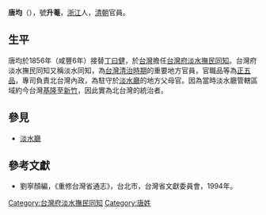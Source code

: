 '''唐均'''（{{bd|？||？||catIdx=T唐}}），號'''升菴'''，[[浙江|浙江]]人，[[清朝|清朝]]官員。

== 生平 ==
唐均於1856年（咸豐6年）接替[[丁曰健|丁曰健]]，於[[台灣|台灣]]擔任[[台灣府淡水撫民同知|台灣府淡水撫民同知]]。台灣府淡水撫民同知又稱淡水同知，為[[台灣清治時期|台灣清治時期]]的重要地方官員，官職品等為[[正五品|正五品]]，專司負責北台灣內政，為駐守於[[淡水廳|淡水廳]]的地方父母官。因為當時淡水廳管轄區域約今台灣[[基隆市|基隆]]至[[新竹市|新竹]]，因此實為北台灣的統治者。

==參見==
*[[淡水廳|淡水廳]]

==參考文獻==
*劉寧顏編，《重修台灣省通志》，台北市，台灣省文獻委員會，1994年。

{{start box}}
{{s-off}}
{{s-before|[[丁曰健|丁曰健]]}}
{{s-title|[[台灣府淡水撫民同知|台灣府淡水撫民同知]]|1856年上任}}
{{s-after|[[馬慶釗|馬慶釗]]}}
{{end box}}

[[Category:台灣府淡水撫民同知|Category:台灣府淡水撫民同知]]
[[Category:唐姓|Category:唐姓]]